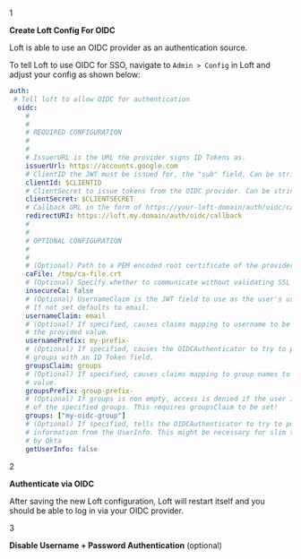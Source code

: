 
<Step>1</Step>

**Create Loft Config For OIDC**

Loft is able to use an OIDC provider as an authentication source.

To tell Loft to use OIDC for SSO, navigate to `Admin > Config` in Loft and adjust your config as shown below:

```yaml
auth:
 # Tell loft to allow OIDC for authentication
  oidc:
    # 
    # 
    # REQUIRED CONFIGURATION
    #
    #
    # IssuerURL is the URL the provider signs ID Tokens as.
    issuerUrl: https://accounts.google.com 
    # ClientID the JWT must be issued for, the "sub" field. Can be string literal or pulled from the environment.
    clientId: $CLIENTID
    # ClientSecret to issue tokens from the OIDC provider. Can be string literal or pulled from the environment.
    clientSecret: $CLIENTSECRET
    # Callback URL in the form of https://your-loft-domain/auth/oidc/callback
    redirectURI: https://loft.my.domain/auth/oidc/callback
    # 
    # 
    # OPTIONAL CONFIGURATION
    #
    #
    # (Optional) Path to a PEM encoded root certificate of the provider. 
    caFile: /tmp/ca-file.crt
    # (Optional) Specify whether to communicate without validating SSL certificates
    insecureCa: false
    # (Optional) UsernameClaim is the JWT field to use as the user's username. 
    # If not set defaults to email.
    usernameClaim: email
    # (Optional) If specified, causes claims mapping to username to be prefix with
    # the provided value.  
    usernamePrefix: my-prefix-
    # (Optional) If specified, causes the OIDCAuthenticator to try to populate the user's
    # groups with an ID Token field.
    groupsClaim: groups
    # (Optional) If specified, causes claims mapping to group names to be prefixed with the
    # value.
    groupsPrefix: group-prefix-
    # (Optional) If groups is non empty, access is denied if the user is not part of at least one 
    # of the specified groups. This requires groupsClaim to be set!
    groups: ["my-oidc-group"]
    # (Optional) If specified, tells the OIDCAuthenticator to try to populate the user's
    # information from the UserInfo. This might be necessary for slim tokens such as used
    # by Okta
    getUserInfo: false
```

<Step>2</Step>

**Authenticate via OIDC**

After saving the new Loft configuration, Loft will restart itself and you should be able to log in via your OIDC provider.

<Step>3</Step>

**Disable Username + Password Authentication** (optional)

<DisablePasswordAuthPartial/>
